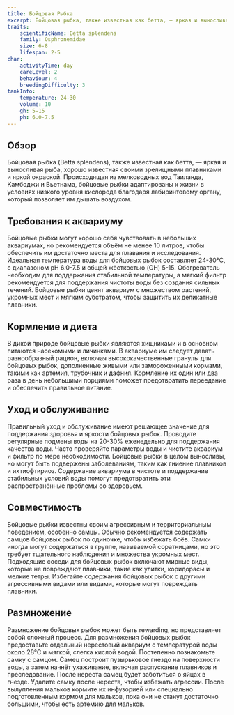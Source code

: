 ```yaml
---
title: Бойцовая Рыбка
excerpt: Бойцовая рыбка, также известная как бетта, — яркая и выносливая рыба, популярная среди аквариумистов за свои цветные плавники и динамичный характер.
traits:
    scientificName: Betta splendens
    family: Osphronemidae
    size: 6-8
    lifespan: 2-5
char:
    activityTime: day
    careLevel: 2
    behaviour: 4
    breedingDifficulty: 3
tankInfo:
    temperature: 24-30
    volume: 10
    gh: 5-15
    ph: 6.0-7.5
---
```


## Обзор
Бойцовая рыбка (Betta splendens), также известная как бетта, — яркая и выносливая рыба, хорошо известная своими зрелищными плавниками и яркой окраской. Происходящая из мелководных вод Таиланда, Камбоджи и Вьетнама, бойцовые рыбки адаптированы к жизни в условиях низкого уровня кислорода благодаря лабиринтовому органу, который позволяет им дышать воздухом.

## Требования к аквариуму
Бойцовые рыбки могут хорошо себя чувствовать в небольших аквариумах, но рекомендуется объём не менее 10 литров, чтобы обеспечить им достаточно места для плавания и исследования. Идеальная температура воды для бойцовых рыбок составляет 24-30°C, с диапазоном pH 6.0-7.5 и общей жёсткостью (GH) 5-15. Обогреватель необходим для поддержания стабильной температуры, а мягкий фильтр рекомендуется для поддержания чистоты воды без создания сильных течений. Бойцовые рыбки ценят аквариум с множеством растений, укромных мест и мягким субстратом, чтобы защитить их деликатные плавники.

## Кормление и диета
В дикой природе бойцовые рыбки являются хищниками и в основном питаются насекомыми и личинками. В аквариуме им следует давать разнообразный рацион, включая высококачественные гранулы для бойцовых рыбок, дополненные живыми или замороженными кормами, такими как артемия, трубочник и дафния. Кормление их один или два раза в день небольшими порциями поможет предотвратить переедание и обеспечить правильное питание.

## Уход и обслуживание
Правильный уход и обслуживание имеют решающее значение для поддержания здоровья и яркости бойцовых рыбок. Проводите регулярные подмены воды на 20-30% еженедельно для поддержания качества воды. Часто проверяйте параметры воды и чистите аквариум и фильтр по мере необходимости. Бойцовые рыбки в целом выносливы, но могут быть подвержены заболеваниям, таким как гниение плавников и ихтиофтириоз. Содержание аквариума в чистоте и поддержание стабильных условий воды помогут предотвратить эти распространённые проблемы со здоровьем.

## Совместимость
Бойцовые рыбки известны своим агрессивным и территориальным поведением, особенно самцы. Обычно рекомендуется содержать самцов бойцовых рыбок по одиночке, чтобы избежать боёв. Самки иногда могут содержаться в группе, называемой соратницами, но это требует тщательного наблюдения и множества укромных мест. Подходящие соседи для бойцовых рыбок включают мирные виды, которые не повреждают плавники, такие как улитки, коридорасы и мелкие тетры. Избегайте содержания бойцовых рыбок с другими агрессивными видами или видами, которые могут повреждать плавники.

## Размножение
Размножение бойцовых рыбок может быть rewarding, но представляет собой сложный процесс. Для размножения бойцовых рыбок предоставьте отдельный нерестовый аквариум с температурой воды около 28°C и мягкой, слегка кислой водой. Постепенно познакомьте самку с самцом. Самец построит пузырьковое гнездо на поверхности воды, а затем начнёт ухаживание, включая распускание плавников и преследование. После нереста самец будет заботиться о яйцах в гнезде. Удалите самку после нереста, чтобы избежать агрессии. После вылупления мальков кормите их инфузорией или специально подготовленным кормом для мальков, пока они не станут достаточно большими, чтобы есть артемию для мальков.
